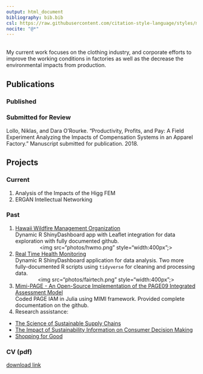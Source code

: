 ```yaml
---
output: html_document
bibliography: bib.bib
csl: https://raw.githubusercontent.com/citation-style-language/styles/master/apa.csl
nocite: "@*"
---
```


<br>
My current work focuses on the clothing industry, and corporate efforts to improve the working conditions in factories as well as the decrease the environmental impacts from production.

## Publications {.tabset}

### Published
<div id="refs"></div>

### Submitted for Review

Lollo, Niklas, and Dara O’Rourke. “Productivity, Profits, and Pay: A Field Experiment Analyzing the Impacts of Compensation Systems in an Apparel Factory.” Manuscript submitted for publication. 2018.

## Projects{.tabset}

### Current
 1. Analysis of the Impacts of the Higg FEM
 2. ERGAN Intellectual Networking

### Past
 1. [Hawaii Wildfire Management Organization](https://bnhm-shiny.berkeley.edu/HWMO/)  
 Dynamic R ShinyDashboard app with Leaflet integration for data exploration with fully documented github.
 <div id="wrapper" style="width:100%; text-align:center">
<img src="photos/hwmo.png" style="width:400px";>
 2. [Real Time Health Monitoring](https://www.fairtechcollective.org/experiments/)  
 Dynamic R ShinyDashboard application for data analysis. Two more fully-documented R scripts using `tidyverse` for cleaning and processing data.
<div id="wrapper" style="width:100%; text-align:center">
<img src="photos/fairtech.png" style="width:400px";>
 3. [Mimi-PAGE - An Open-Source Implementation of the PAGE09 Integrated Assessment Model](https://github.com/anthofflab/mimi-page.jl.git)  
 Coded PAGE IAM in Julia using MIMI framework. Provided complete documentation on the github.
 4. Research assistance:
  * [The Science of Sustainable Supply Chains](http://science.sciencemag.org/content/344/6188/1124)
  * [The Impact of Sustainability Information on Consumer Decision Making](http://onlinelibrary.wiley.com/doi/10.1111/jiec.12310/full)
  * [Shopping for Good](https://bostonreview.net/br-book/shopping-good)

### CV (pdf)
[download link](Lolloresume.pdf)
 